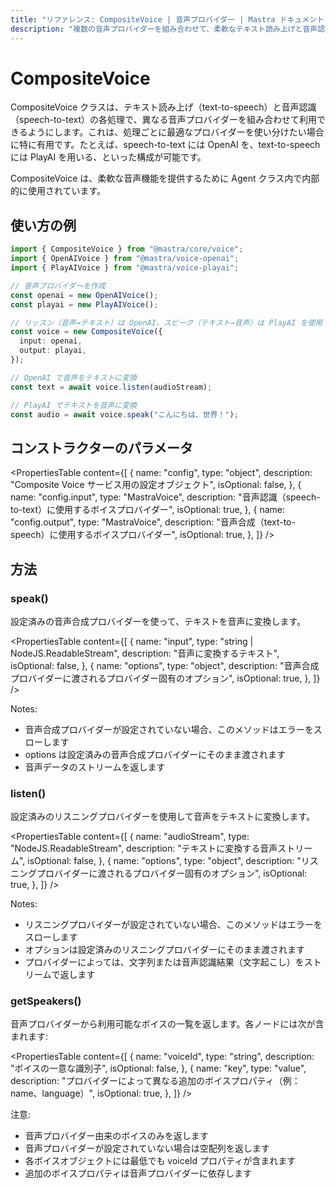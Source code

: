 ```yaml
---
title: "リファレンス: CompositeVoice | 音声プロバイダー | Mastra ドキュメント"
description: "複数の音声プロバイダーを組み合わせて、柔軟なテキスト読み上げと音声認識を実現する CompositeVoice クラスのドキュメント。"
---
```


# CompositeVoice

CompositeVoice クラスは、テキスト読み上げ（text-to-speech）と音声認識（speech-to-text）の各処理で、異なる音声プロバイダーを組み合わせて利用できるようにします。これは、処理ごとに最適なプロバイダーを使い分けたい場合に特に有用です。たとえば、speech-to-text には OpenAI を、text-to-speech には PlayAI を用いる、といった構成が可能です。

CompositeVoice は、柔軟な音声機能を提供するために Agent クラス内で内部的に使用されています。

## 使い方の例

```typescript
import { CompositeVoice } from "@mastra/core/voice";
import { OpenAIVoice } from "@mastra/voice-openai";
import { PlayAIVoice } from "@mastra/voice-playai";

// 音声プロバイダーを作成
const openai = new OpenAIVoice();
const playai = new PlayAIVoice();

// リッスン（音声→テキスト）は OpenAI、スピーク（テキスト→音声）は PlayAI を使用
const voice = new CompositeVoice({
  input: openai,
  output: playai,
});

// OpenAI で音声をテキストに変換
const text = await voice.listen(audioStream);

// PlayAI でテキストを音声に変換
const audio = await voice.speak("こんにちは、世界！");
```


## コンストラクターのパラメータ

<PropertiesTable
  content={[
    {
      name: "config",
      type: "object",
      description: "Composite Voice サービス用の設定オブジェクト",
      isOptional: false,
    },
    {
      name: "config.input",
      type: "MastraVoice",
      description: "音声認識（speech-to-text）に使用するボイスプロバイダー",
      isOptional: true,
    },
    {
      name: "config.output",
      type: "MastraVoice",
      description: "音声合成（text-to-speech）に使用するボイスプロバイダー",
      isOptional: true,
    },
  ]}
/>

## 方法

### speak()

設定済みの音声合成プロバイダーを使って、テキストを音声に変換します。

<PropertiesTable
  content={[
    {
      name: "input",
      type: "string | NodeJS.ReadableStream",
      description: "音声に変換するテキスト",
      isOptional: false,
    },
    {
      name: "options",
      type: "object",
      description: "音声合成プロバイダーに渡されるプロバイダー固有のオプション",
      isOptional: true,
    },
  ]}
/>

Notes:

- 音声合成プロバイダーが設定されていない場合、このメソッドはエラーをスローします
- options は設定済みの音声合成プロバイダーにそのまま渡されます
- 音声データのストリームを返します

### listen()

設定済みのリスニングプロバイダーを使用して音声をテキストに変換します。

<PropertiesTable
  content={[
    {
      name: "audioStream",
      type: "NodeJS.ReadableStream",
      description: "テキストに変換する音声ストリーム",
      isOptional: false,
    },
    {
      name: "options",
      type: "object",
      description: "リスニングプロバイダーに渡されるプロバイダー固有のオプション",
      isOptional: true,
    },
  ]}
/>

Notes:

- リスニングプロバイダーが設定されていない場合、このメソッドはエラーをスローします
- オプションは設定済みのリスニングプロバイダーにそのまま渡されます
- プロバイダーによっては、文字列または音声認識結果（文字起こし）をストリームで返します

### getSpeakers()

音声プロバイダーから利用可能なボイスの一覧を返します。各ノードには次が含まれます:

<PropertiesTable
  content={[
    {
      name: "voiceId",
      type: "string",
      description: "ボイスの一意な識別子",
      isOptional: false,
    },
    {
      name: "key",
      type: "value",
      description:
        "プロバイダーによって異なる追加のボイスプロパティ（例：name、language）",
      isOptional: true,
    },
  ]}
/>

注意:

- 音声プロバイダー由来のボイスのみを返します
- 音声プロバイダーが設定されていない場合は空配列を返します
- 各ボイスオブジェクトには最低でも voiceId プロパティが含まれます
- 追加のボイスプロパティは音声プロバイダーに依存します